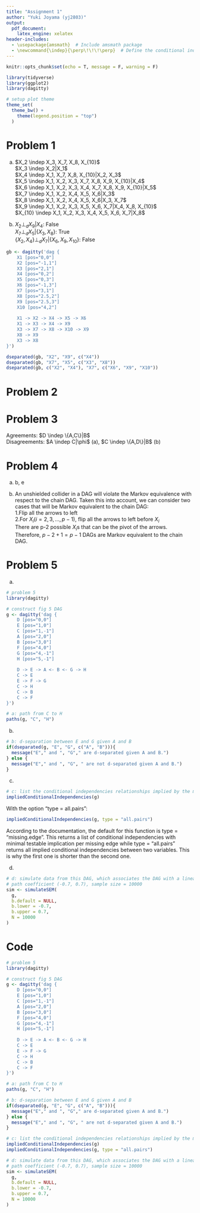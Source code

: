 ```yaml
---
title: "Assignment 1"
author: "Yuki Joyama (yj2803)"
output: 
  pdf_document:
    latex_engine: xelatex
header-includes:
  - \usepackage{amsmath}  # Include amsmath package
  - \newcommand{\indep}{\perp\!\!\!\perp}  # Define the conditional independence symbol
---
```


```r
knitr::opts_chunk$set(echo = T, message = F, warning = F)

library(tidyverse)
library(ggplot2)
library(dagitty)

# setup plot theme
theme_set(
  theme_bw() +
    theme(legend.position = "top")
  )
```

# Problem 1
(a) $X_2 \indep X_3, X_7, X_8, X_{10}$  
$X_3 \indep X_2|X_1$  
$X_4 \indep X_1, X_7, X_8, X_{10}|X_2, X_3$  
$X_5 \indep X_1, X_2, X_3, X_7, X_8, X_9, X_{10}|X_4$  
$X_6 \indep X_1, X_2, X_3, X_4, X_7, X_8, X_9, X_{10}|X_5$  
$X_7 \indep X_1, X_2, X_4, X_5, X_6|X_3$  
$X_8 \indep X_1, X_2, X_4, X_5, X_6|X_3, X_7$  
$X_9 \indep X_1, X_2, X_3, X_5, X_6, X_7|X_4, X_8, X_{10}$  
$X_{10} \indep X_1, X_2, X_3, X_4, X_5, X_6, X_7|X_8$  

(b) $X_2 \perp_dX_9|X_4$: False   
$X_7 \perp_dX_5|\{X_3, X_8\}$: True  
$\{X_2, X_4\} \perp_dX_7|\{X_6, X_9, X_{10}\}$: False
```r
gb <- dagitty('dag {
    X1 [pos="0,0"]
    X2 [pos="-1,1"]
    X3 [pos="2,1"]
    X4 [pos="0,2"]
    X5 [pos="0,3"]
    X6 [pos="-1,3"]
    X7 [pos="3,1"]
    X8 [pos="2.5,2"]
    X9 [pos="2.5,3"]
    X10 [pos="4,2"]
    
    X1 -> X2 -> X4 -> X5 -> X6
    X1 -> X3 -> X4 -> X9
    X3 -> X7 -> X8 -> X10 -> X9
    X8 -> X9
    X3 -> X8
}')

dseparated(gb, "X2", "X9", c("X4"))
dseparated(gb, "X7", "X5", c("X3", "X8"))
dseparated(gb, c("X2", "X4"), "X7", c("X6", "X9", "X10"))
```
# Problem 2

# Problem 3
Agreements: $D \indep \{A,C\}|B$  
Disagreements: $A \indep C|\phi$ (a), $C \indep \{A,D\}|B$ (b)

# Problem 4
(a) b, e

(b) An unshielded collider in a DAG will violate the Markov equivalence with respect to the chain DAG. Taken this into account, we can consider two cases that will be Markov equivalent to the chain DAG:  
1.Flip all the arrows to left  
2.For $X_i (i=2, 3, ..., p-1)$, flip all the arrows to left before $X_i$  
There are p-2 possible $X_i$s that can be the pivot of the arrows. Therefore, $p-2+1=p-1$ DAGs are Markov equivalent to the chain DAG. 

# Problem 5
(a)
```r
# problem 5
library(dagitty)

# construct fig 5 DAG
g <- dagitty('dag {
    D [pos="0,0"]
    E [pos="1,0"]
    C [pos="1,-1"]
    A [pos="2,0"]
    B [pos="3,0"]
    F [pos="4,0"]
    G [pos="4,-1"]
    H [pos="5,-1"]
    
    D -> E -> A <- B <- G -> H
    C -> E
    E -> F -> G
    C -> H
    C -> B
    C -> F
}')

# a: path from C to H
paths(g, "C", "H")
```

(b)
```r
# b: d-separation between E and G given A and B
if(dseparated(g, "E", "G", c("A", "B"))){
  message("E"," and ", "G"," are d-separated given A and B.")
} else {
  message("E"," and ", "G", " are not d-separated given A and B.")
}
```

(c)
```r
# c: list the conditional independencies relationships implied by the model
impliedConditionalIndependencies(g)
```

With the option “type = all.pairs”:
```r
impliedConditionalIndependencies(g, type = "all.pairs")
```
According to the documentation, the default for this function is type = "missing.edge". This returns a list of conditional independencies with minimal testable implication per missing edge while type = "all.pairs" returns all implied conditional independencies between two variables. This is why the first one is shorter than the second one.

(d)
```r
# d: simulate data from this DAG, which associates the DAG with a linear structural equation model
# path coefficient (-0.7, 0.7), sample size = 10000
sim <- simulateSEM(
  g,
  b.default = NULL,
  b.lower = -0.7,
  b.upper = 0.7,
  N = 10000
)
```

# Code
```r
# problem 5
library(dagitty)

# construct fig 5 DAG
g <- dagitty('dag {
    D [pos="0,0"]
    E [pos="1,0"]
    C [pos="1,-1"]
    A [pos="2,0"]
    B [pos="3,0"]
    F [pos="4,0"]
    G [pos="4,-1"]
    H [pos="5,-1"]
    
    D -> E -> A <- B <- G -> H
    C -> E
    E -> F -> G
    C -> H
    C -> B
    C -> F
}')

# a: path from C to H
paths(g, "C", "H")

# b: d-separation between E and G given A and B
if(dseparated(g, "E", "G", c("A", "B"))){
  message("E"," and ", "G"," are d-separated given A and B.")
} else {
  message("E"," and ", "G", " are not d-separated given A and B.")
}

# c: list the conditional independencies relationships implied by the model
impliedConditionalIndependencies(g)
impliedConditionalIndependencies(g, type = "all.pairs")

# d: simulate data from this DAG, which associates the DAG with a linear structural equation model
# path coefficient (-0.7, 0.7), sample size = 10000
sim <- simulateSEM(
  g,
  b.default = NULL,
  b.lower = -0.7,
  b.upper = 0.7,
  N = 10000
)
```

